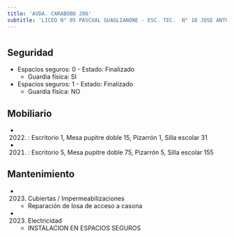 ```yaml
---
title: 'AVDA. CARABOBO 286'
subtitle: 'LICEO N° 05 PASCUAL GUAGLIANONE - ESC. TEC.  N° 18 JOSE ANTONIO ALVAREZ CONDARCO'
---
```


#


## Seguridad

*  Espacios seguros: 0 - Estado: Finalizado 
    + Guardia física: SI

*  Espacios seguros: 1 - Estado: Finalizado 
    + Guardia física: NO





## Mobiliario

*  (2022) : Escritorio 1, Mesa pupitre doble 15, Pizarrón 1, Silla escolar 31 

*  (2021) : Escritorio 5, Mesa pupitre doble 75, Pizarrón 5, Silla escolar 155 





## Mantenimiento

*  (2023) Cubiertas / Impermeabilizaciones 
    + Reparación de losa de acceso a casona

*  (2023) Electricidad 
    + INSTALACION EN ESPACIOS SEGUROS



